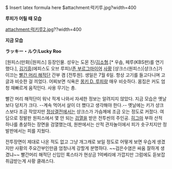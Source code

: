 $ Insert latex formula here $attachment:럭키루.jpg?width=400

'''루피가 어릴 때 모습'''

attachment:럭키루2.jpg??width=400

'''지금 모습'''

'''ラッキー・ルウ'''/'''Lucky Roo'''

[원피스(만화)|원피스] 등장인물. 성우는 도몬 진/[[김소형]].[* 우솝, 페루(KBS판)를 연기했다.], [[김기흥]](에피스도 오브 루피)/[[존 부르그마이어]] [[사황]] [샹크스(원피스)|샹크스]가 이끄는 [[빨간 머리 해적단]] 간부 겸 [전투원]. 생일은 7월 6일. 항상 고기를 들고다니며 고글과 비슷한 걸 끼었다. 어찌보면 식욕은 [[몽키 D. 루피]]랑 매우 비슷하다. 몸집은 커도 엄청 재빠르게 움직인다. 사용 무기는 총.

빨간 머리 해적단이 워낙 적게 나와서 자세한 정보는 알려지지 않았다. 지금 모습은 옛날보다 덩치가 크다. --계속 먹어서 살이 더 쪘다고 생각해야 한다.-- 옛날에는 키가 샹크스보다 조금 작았지만 [[정상결전]]에서는 샹크스가 가슴께에 조금 오는 정도로 커졌다. 여담으로 정발판 원피스에서 몇 안 되는 [[검열]]을 받은 전투씬의 주인공. [[히그마]] 부하 산적 하나를 총살하는 장면을 검열했는데, 원판에서는 산적 관자놀이에서 피가 솟구치지만 정발판에서는 피를 지웠다.

전투장면이 제대로 나온 적도 없고 그냥 개그캐로 보일 정도로 어떻게 보면 우습게 생겼지만 사황의 주요간부인만큼 엄청나게 강할게 분명하다. ~~검은수염은 싸움 잘하게 생겼냐~~ 빨간머리 해적단 신입인 록스타가 현상금 1억베리에 가깝지만 그럼에도 듣보잡 취급받는게 사황 클래스다. 
